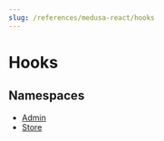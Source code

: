 ```yaml
---
slug: /references/medusa-react/hooks
---
```



# Hooks

## Namespaces

- [Admin](../Hooks/medusa_react.Hooks.Admin/page.mdx)
- [Store](../Hooks/medusa_react.Hooks.Store/page.mdx)
